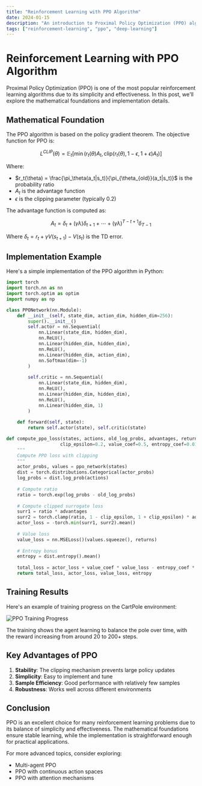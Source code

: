 ```yaml
---
title: "Reinforcement Learning with PPO Algorithm"
date: 2024-01-15
description: "An introduction to Proximal Policy Optimization (PPO) algorithm with mathematical foundations and implementation details."
tags: ["reinforcement-learning", "ppo", "deep-learning"]
---
```


# Reinforcement Learning with PPO Algorithm

Proximal Policy Optimization (PPO) is one of the most popular reinforcement learning algorithms due to its simplicity and effectiveness. In this post, we'll explore the mathematical foundations and implementation details.

## Mathematical Foundation

The PPO algorithm is based on the policy gradient theorem. The objective function for PPO is:

$$
L^{CLIP}(\theta) = \mathbb{E}_t \left[ \min \left( r_t(\theta) A_t, \text{clip}(r_t(\theta), 1-\epsilon, 1+\epsilon) A_t \right) \right]
$$

Where:
- $r_t(\theta) = \frac{\pi_\theta(a_t|s_t)}{\pi_{\theta_{old}}(a_t|s_t)}$ is the probability ratio
- $A_t$ is the advantage function
- $\epsilon$ is the clipping parameter (typically 0.2)

The advantage function is computed as:

$$
A_t = \delta_t + (\gamma \lambda) \delta_{t+1} + \cdots + (\gamma \lambda)^{T-t+1} \delta_{T-1}
$$

Where $\delta_t = r_t + \gamma V(s_{t+1}) - V(s_t)$ is the TD error.

## Implementation Example

Here's a simple implementation of the PPO algorithm in Python:

```python
import torch
import torch.nn as nn
import torch.optim as optim
import numpy as np

class PPONetwork(nn.Module):
    def __init__(self, state_dim, action_dim, hidden_dim=256):
        super().__init__()
        self.actor = nn.Sequential(
            nn.Linear(state_dim, hidden_dim),
            nn.ReLU(),
            nn.Linear(hidden_dim, hidden_dim),
            nn.ReLU(),
            nn.Linear(hidden_dim, action_dim),
            nn.Softmax(dim=-1)
        )
        
        self.critic = nn.Sequential(
            nn.Linear(state_dim, hidden_dim),
            nn.ReLU(),
            nn.Linear(hidden_dim, hidden_dim),
            nn.ReLU(),
            nn.Linear(hidden_dim, 1)
        )
    
    def forward(self, state):
        return self.actor(state), self.critic(state)

def compute_ppo_loss(states, actions, old_log_probs, advantages, returns, 
                    clip_epsilon=0.2, value_coef=0.5, entropy_coef=0.01):
    """
    Compute PPO loss with clipping
    """
    actor_probs, values = ppo_network(states)
    dist = torch.distributions.Categorical(actor_probs)
    log_probs = dist.log_prob(actions)
    
    # Compute ratio
    ratio = torch.exp(log_probs - old_log_probs)
    
    # Compute clipped surrogate loss
    surr1 = ratio * advantages
    surr2 = torch.clamp(ratio, 1 - clip_epsilon, 1 + clip_epsilon) * advantages
    actor_loss = -torch.min(surr1, surr2).mean()
    
    # Value loss
    value_loss = nn.MSELoss()(values.squeeze(), returns)
    
    # Entropy bonus
    entropy = dist.entropy().mean()
    
    total_loss = actor_loss + value_coef * value_loss - entropy_coef * entropy
    return total_loss, actor_loss, value_loss, entropy
```

## Training Results

Here's an example of training progress on the CartPole environment:

![PPO Training Progress](./ppo-training.gif)

The training shows the agent learning to balance the pole over time, with the reward increasing from around 20 to 200+ steps.

## Key Advantages of PPO

1. **Stability**: The clipping mechanism prevents large policy updates
2. **Simplicity**: Easy to implement and tune
3. **Sample Efficiency**: Good performance with relatively few samples
4. **Robustness**: Works well across different environments

## Conclusion

PPO is an excellent choice for many reinforcement learning problems due to its balance of simplicity and effectiveness. The mathematical foundations ensure stable learning, while the implementation is straightforward enough for practical applications.

For more advanced topics, consider exploring:
- Multi-agent PPO
- PPO with continuous action spaces
- PPO with attention mechanisms 